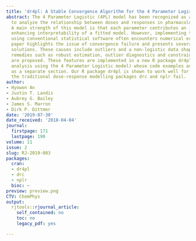 ```yaml
---
title: 'dr4pl: A Stable Convergence Algorithm for the 4 Parameter Logistic Model'
abstract: The 4 Parameter Logistic (4PL) model has been recognized as a major tool
  to analyze the relationship between doses and responses in pharmacological experiments.
  A main strength of this model is that each parameter contributes an intuitive meaning
  enhancing interpretability of a fitted model. However, implementing the 4PL model
  using conventional statistical software often encounters numerical errors. This
  paper highlights the issue of convergence failure and presents several causes with
  solutions. These causes include outliers and a non-logistic data shape, so useful
  remedies such as robust estimation, outlier diagnostics and constrained optimization
  are proposed. These features are implemented in a new R package dr4pl (Dose-Response
  analysis using the 4 Parameter Logistic model) whose code examples are presented
  as a separate section. Our R package dr4pl is shown to work well for data sets where
  the traditional dose-response modelling packages drc and nplr fail.
author:
- Hyowon An
- Justin T. Landis
- Aubrey G. Bailey
- James S. Marron
- Dirk P. Dittmer
date: '2019-07-30'
date_received: '2018-04-04'
journal:
  firstpage: 171
  lastpage: 190
volume: 11
issue: 2
slug: RJ-2019-003
packages:
  cran:
  - dr4pl
  - drc
  - nplr
  bioc: ~
preview: preview.png
CTV: ChemPhys
output:
  rjtools::rjournal_article:
    self_contained: no
    toc: no
    legacy_pdf: yes

---
```

